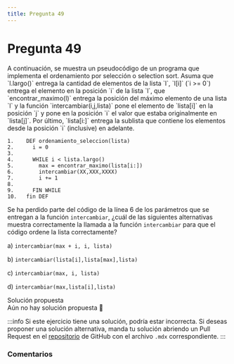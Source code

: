 ```yaml
---
title: Pregunta 49
---
```



# Pregunta 49

<div className="exercise">
A continuación, se muestra un pseudocódigo de un programa que implementa el ordenamiento por
selección o selection sort. Asuma que `l.largo()` entrega la cantidad de elementos de la lista `l`,
`l[i]` (`i >= 0`) entrega el elemento en la posición `i` de la lista `l`, que `encontrar_maximo(l)`
entrega la posición del máximo elemento de una lista `l` y la función
`intercambiar(i,j,lista)` pone el elemento de `lista[i]` en la posición `j` y pone en la
posición `i` el valor que estaba originalmente en `lista[j]`. Por último, `lista[i:]` entrega la
sublista que contiene los elementos desde la posición `i` (inclusive) en adelante.

```
1.    DEF ordenamiento_seleccion(lista)
2.      i = 0
3.
4.      WHILE i < lista.largo()
5.        max = encontrar_maximo(lista[i:])
6.        intercambiar(XX,XXX,XXXX)
7.        i += 1
8.
9.      FIN WHILE
10.   fin DEF
```

Se ha perdido parte del código de la línea 6 de los parámetros que se entregan a la función
`intercambiar`, ¿cuál de las siguientes alternativas muestra correctamente la llamada a la
función `intercambiar` para que el código ordene la lista correctamente?

a) `intercambiar(max + i, i, lista)`

b) `intercambiar(lista[i],lista[max],lista)`

c) `intercambiar(max, i, lista)`

d) `intercambiar(max,lista[i],lista)`
</div>

<MDXDetails>
<summary>Solución propuesta</summary>

<div className="exercise">
Aún no hay solución propuesta 🥲
</div>

:::info
Si este ejercicio tiene una solución, podría estar incorrecta. Si deseas proponer una solución alternativa, manda tu solución abriendo
un Pull Request en el [repositorio](https://github.com/crow-rojas/apuntes-fundamentals/pulls) de GitHub con el archivo
`.mdx` correspondiente.
:::

</MDXDetails>

### Comentarios

<Disqus
  url="https://crow-rojas.github.io/apuntes-fundamentals/docs/engineering/computing/exercises/2023-2/p49"
  identifier="docs/engineering/computing/exercises/2023-2/p49"
  title="2023-2 Computación - Pregunta 49"
/>
